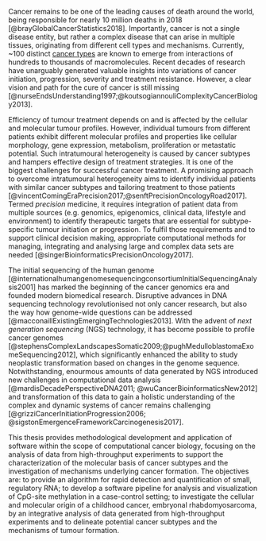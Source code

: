 Cancer remains to be one of the leading causes of death around the world, being responsible for nearly 10 million deaths in 2018 [@brayGlobalCancerStatistics2018]. Importantly, cancer is not a single disease entity, but rather a complex disease that can arise in multiple tissues, originating from different cell types and mechanisms. Currently, ~100 distinct [cancer types](https://www.cancer.gov/types) are known to emerge from interactions of hundreds to thousands of macromolecules. Recent decades of research have unarguably generated valuable insights into variations of cancer initiation, progression, severity and treatment resistance. However, a clear vision and path for the cure of cancer is still missing [@nurseEndsUnderstanding1997;@koutsogiannouliComplexityCancerBiology2013]. 

Efficiency of tumour treatment depends on and is affected by the cellular and molecular tumour profiles. However, individual tumours from different patients exhibit different molecular profiles and properties like cellular morphology, gene expression, metabolism, proliferation or metastatic potential. Such intratumoural heterogeneity is caused by cancer subtypes and hampers effective design of treatment strategies. It is one of the biggest challenges for successful cancer treatment. A promising approach to overcome intratumoural heterogeneity aims to identify individual patients with similar cancer subtypes and tailoring treatment to those patients [@vincentComingEraPrecision2017;@senftPrecisionOncologyRoad2017]. Termed *precision* medicine, it requires integration of patient data from multiple sources (e.g. genomics, epigenomics, clinical data, lifestyle and environment) to identify therapeutic targets that are essential for subtype-specific tumour initiation or progression. To fulfil those requirements and to support clinical decision making, appropriate computational methods for managing, integrating and analysing large and complex data sets are needed [@singerBioinformaticsPrecisionOncology2017].

The initial sequencing of the human genome [@internationalhumangenomesequencingconsortiumInitialSequencingAnalysis2001] has marked the beginning of the cancer genomics era and founded modern biomedical research. Disruptive advances in DNA sequencing technology revolutionised not only cancer research, but also the way how genome-wide questions can be addressed [@macconaillExistingEmergingTechnologies2013]. With the advent of *next generation sequencing* (NGS) technology, it has become possible to profile cancer genomes [@stephensComplexLandscapesSomatic2009;@pughMedulloblastomaExomeSequencing2012], which significantly enhanced the ability to study neoplastic transformation based on changes in the genome sequence. Notwithstanding, enourmous amounts of data generated by NGS introduced new challenges in computational data analysis [@mardisDecadePerspectiveDNA2011; @wuCancerBioinformaticsNew2012] and transformation of this data to gain a holistic understanding of the complex and dynamic systems of cancer remains challenging [@grizziCancerInitiationProgression2006; @sigstonEmergenceFrameworkCarcinogenesis2017].

This thesis provides methodological development and application of software within the scope of computational cancer biology, focusing on the analysis of data from high-throughput experiments to support the characterization of the molecular basis of cancer subtypes and the investigation of mechanisms underlying cancer formation. The objectives are: to provide an algorithm for rapid detection and quantification of small, regulatory RNA; to develop a software pipeline for analysis and visualization of CpG-site methylation in a case-control setting; to investigate the cellular and molecular origin of a childhood cancer, embryonal rhabdomyosarcoma, by an integrative analysis of data generated from high-throughput experiments and to delineate potential cancer subtypes and the mechanisms of tumour formation.
